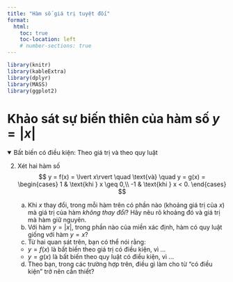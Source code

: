 ---
title: "Hàm số giá trị tuyệt đối"
format:
  html:
    toc: true
    toc-location: left
    # number-sections: true
---


```{r setup, include=FALSE}
library(knitr)
library(kableExtra)
library(dplyr)
library(MASS)
library(ggplot2)
```

# Khảo sát sự biến thiên của hàm số $y=\lvert x\rvert$

<details class="collapsible-box-primary" open>
<summary>Bất biến có điều kiện: Theo giá trị và theo quy luật</summary>

<div class="content">

2. Xét hai hàm số
  $$
  y = f(x) = \lvert x\rvert 
  \quad \text{và} \quad 
  y = g(x) =
    \begin{cases}
      1 & \text{khi } x \geq 0,\\
      -1 & \text{khi } x < 0.
    \end{cases}
  $$

    a. Khi $x$ thay đổi, trong mỗi hàm trên có phần nào (khoảng giá trị của $x$) mà giá trị của hàm *không thay đổi*? Hãy nêu rõ khoảng đó và giá trị mà hàm giữ nguyên.
    b. Với hàm $y=\lvert x\rvert$, trong phần nào của miền xác định, hàm có quy luật giống với hàm $y=x$?
    c. Từ hai quan sát trên, bạn có thể nói rằng:
      * $y=f(x)$ là bất biến theo giá trị có điều kiện, vì ...
      * $y=g(x)$ là bất biến theo quy luật có điều kiện, vì ...
    d. Theo bạn, trong các trường hợp trên, điều gì làm cho từ "có điều kiện" trở nên cần thiết?
</div>
</details>